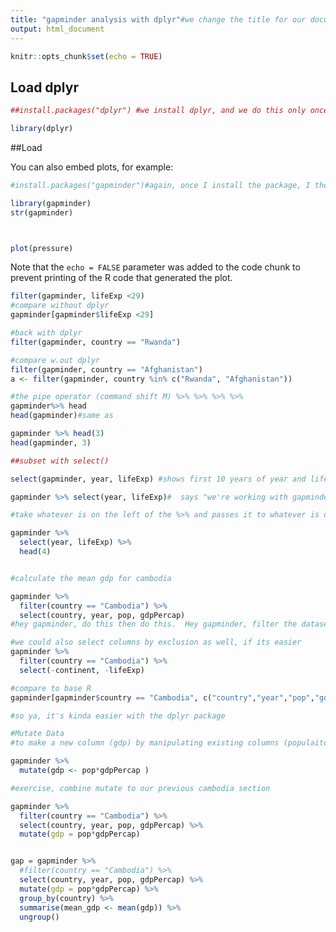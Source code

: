 ```yaml
---
title: "gapminder analysis with dplyr"#we change the title for our document here
output: html_document
---
```


```r
knitr::opts_chunk$set(echo = TRUE)
```

## Load dplyr

```r
##install.packages("dplyr") #we install dplyr, and we do this only once (so I added ##s before it once I did, so it won't repeat)

library(dplyr)


```

##Load

You can also embed plots, for example:

```r

#install.packages("gapminder")#again, once I install the package, I then put # in front of it to make sure R doesn't try and install it every time

library(gapminder)
str(gapminder)



plot(pressure)
```

Note that the `echo = FALSE` parameter was added to the code chunk to prevent printing of the R code that generated the plot.
```r

filter(gapminder, lifeExp <29)
#compare without dplyr
gapminder[gapminder$lifeExp <29]

#back with dplyr
filter(gapminder, country == "Rwanda")

#compare w.out dplyr
filter(gapminder, country == "Afghanistan")
a <- filter(gapminder, country %in% c("Rwanda", "Afghanistan"))

#the pipe operator (command shift M) %>% %>% %>% %>% 
gapminder%>% head
head(gapminder)#same as

gapminder %>% head(3)
head(gapminder, 3)

##subset with select()

select(gapminder, year, lifeExp) #shows first 10 years of year and life exp columns

gapminder %>% select(year, lifeExp)#  says "we're working with gapminder, and just select year and life Exp"

#take whatever is on the left of the %>% and passes it to whatever is on the right as the first argument

gapminder %>%
  select(year, lifeExp) %>% 
  head(4)


#calculate the mean gdp for cambodia

gapminder %>% 
  filter(country == "Cambodia") %>% 
  select(country, year, pop, gdpPercap)
#hey gapminder, do this then do this.  Hey gapminder, filter the dataset by country, then ( %>% ) select these columns

#we could also select columns by exclusion as well, if its easier
gapminder %>% 
  filter(country == "Cambodia") %>% 
  select(-continent, -lifeExp) 

#compare to base R
gapminder[gapminder$country == "Cambodia", c("country","year","pop","gdpPercap")]

#so ya, it's kinda easier with the dplyr package
```


```r
#Mutate Data
#to make a new column (gdp) by manipulating existing columns (populaiton and per capita gdp)

gapminder %>% 
  mutate(gdp <- pop*gdpPercap )

#exercise, combine mutate to our previous cambodia section

gapminder %>% 
  filter(country == "Cambodia") %>% 
  select(country, year, pop, gdpPercap) %>% 
  mutate(gdp = pop*gdpPercap)


gap = gapminder %>% 
  #filter(country == "Cambodia") %>% 
  select(country, year, pop, gdpPercap) %>% 
  mutate(gdp = pop*gdpPercap) %>% 
  group_by(country) %>% 
  summarise(mean_gdp <- mean(gdp)) %>% 
  ungroup()



```




